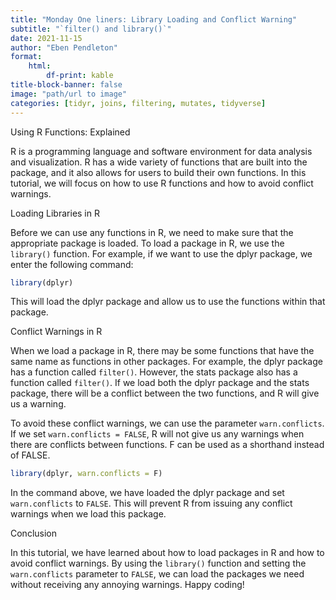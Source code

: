 ---
title: "Monday One liners: Library Loading and Conflict Warning"
subtitle: "`filter() and library()`"
date: 2021-11-15
author: "Eben Pendleton"
format:
    html:
        df-print: kable
title-block-banner: false
image: "path/url to image"
categories: [tidyr, joins, filtering, mutates, tidyverse]
---

Using R Functions: Explained

R is a programming language and software environment for data analysis and visualization. R has a wide variety of functions that are built into the package, and it also allows for users to build their own functions. In this tutorial, we will focus on how to use R functions and how to avoid conflict warnings.

Loading Libraries in R

Before we can use any functions in R, we need to make sure that the appropriate package is loaded. To load a package in R, we use the `library()` function. For example, if we want to use the dplyr package, we enter the following command:

```R
library(dplyr)
```

This will load the dplyr package and allow us to use the functions within that package.

Conflict Warnings in R

When we load a package in R, there may be some functions that have the same name as functions in other packages. For example, the dplyr package has a function called `filter()`. However, the stats package also has a function called `filter()`. If we load both the dplyr package and the stats package, there will be a conflict between the two functions, and R will give us a warning.

To avoid these conflict warnings, we can use the parameter `warn.conflicts`. If we set `warn.conflicts = FALSE`, R will not give us any warnings when there are conflicts between functions. F can be used as a shorthand instead of FALSE.

```R
library(dplyr, warn.conflicts = F)
```

In the command above, we have loaded the dplyr package and set `warn.conflicts` to `FALSE`. This will prevent R from issuing any conflict warnings when we load this package.

Conclusion

In this tutorial, we have learned about how to load packages in R and how to avoid conflict warnings. By using the `library()` function and setting the `warn.conflicts` parameter to `FALSE`, we can load the packages we need without receiving any annoying warnings. Happy coding!